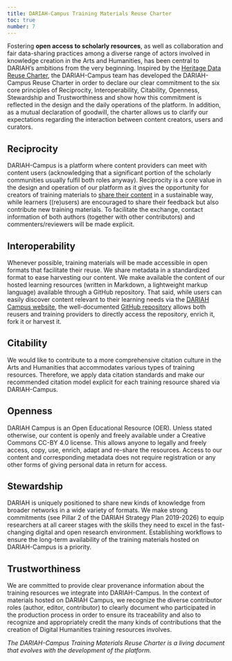 ```yaml
---
title: DARIAH-Campus Training Materials Reuse Charter
toc: true
number: 7
---
```


Fostering **open access to scholarly resources**, as well as collaboration and
fair data-sharing practices among a diverse range of actors involved in
knowledge creation in the Arts and Humanities, has been central to DARIAH’s
ambitions from the very beginning. Inspired by the
[Heritage Data Reuse Charter](https://datacharter.hypotheses.org/), the
DARIAH-Campus team has developed the DARIAH-Campus Reuse Charter in order to
declare our clear commitment to the six core principles of Reciprocity,
Interoperability, Citability, Openness, Stewardship and Trustworthiness and show
how this commitment is reflected in the design and the daily operations of the
platform. In addition, as a mutual declaration of goodwill, the charter allows
us to clarify our expectations regarding the interaction between content
creators, users and curators.

## Reciprocity

DARIAH-Campus is a platform where content providers can meet with content users
(acknowledging that a significant portion of the scholarly communities usually
fulfil both roles anyway). Reciprocity is a core value in the design and
operation of our platform as it gives the opportunity for creators of training
materials to
[share their content](https://campus.dariah.eu/docs/proposing-a-contribution) in
a sustainable way, while learners ((re)users) are encouraged to share their
feedback but also contribute new training materials. To facilitate the exchange,
contact information of both authors (together with other contributors) and
commenters/reviewers will be made explicit.

## Interoperability

Whenever possible, training materials will be made accessible in open formats
that facilitate their reuse. We share metadata in a standardized format to ease
harvesting our content. We make available the content of our hosted learning
resources (written in Markdown, a lightweight markup language) available through
a GitHub repository. That said, while users can easily discover content relevant
to their learning needs via the
[DARIAH Campus website](https://campus.dariah.eu/), the well-documented
[GitHub repository](https://github.com/DARIAH-ERIC/dariah-campus) allows both
reusers and training providers to directly access the repository, enrich it,
fork it or harvest it.

## Citability

We would like to contribute to a more comprehensive citation culture in the Arts
and Humanities that accommodates various types of training resources. Therefore,
we apply data citation standards and make our recommended citation model
explicit for each training resource shared via DARIAH-Campus.

## Openness

DARIAH Campus is an Open Educational Resource (OER). Unless stated otherwise,
our content is openly and freely available under a Creative Commons CC-BY 4.0
license. This allows anyone to legally and freely access, copy, use, enrich,
adapt and re-share the resources. Access to our content and corresponding
metadata does not require registration or any other forms of giving personal
data in return for access.

## Stewardship

DARIAH is uniquely positioned to share new kinds of knowledge from broader
networks in a wide variety of formats. We make strong commitments (see Pillar 2
of the DARIAH Strategy Plan 2019-2026) to equip researchers at all career stages
with the skills they need to excel in the fast-changing digital and open
research environment. Establishing workflows to ensure the long-term
availability of the training materials hosted on DARIAH-Campus is a priority.

## Trustworthiness

We are committed to provide clear provenance information about the training
resources we integrate into DARIAH-Campus. In the context of materials hosted on
DARIAH Campus, we recognize the diverse contributor roles (author, editor,
contributor) to clearly document who participated in the production process in
order to ensure its traceability and also to recognize and appropriately credit
the many kinds of contributions that the creation of Digital Humanities training
resources involves.

_The DARIAH-Campus Training Materials Reuse Charter is a living document that
evolves with the development of the platform._
